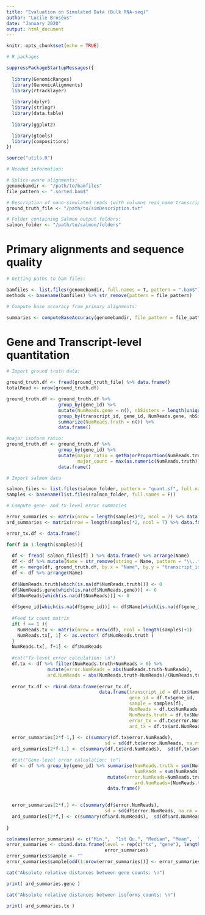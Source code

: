 ```yaml
---
title: "Evaluation on Simulated Data (Bulk RNA-seq)"
author: "Lucile Broséus"
date: "January 2020"
output: html_document
---
```


```r
knitr::opts_chunk$set(echo = TRUE)
```

```r

# R packages

suppressPackageStartupMessages({
  
  library(GenomicRanges)
  library(GenomicAlignments)
  library(rtracklayer)
  
  library(dplyr)
  library(stringr)
  library(data.table)
  
  library(ggplot2)

  library(gtools)
  library(compositions)
})

source("utils.R")

```

```r

# Needed information:

# Splice-aware alignments:
genomebamdir <- "/path/to/bamfiles"
file_pattern <- ".sorted.bam$"

# Description of nano-simulated reads (with columns read_name transcript_id gene_id):
ground_truth_file <- "/path/to/simDescription.txt"

# Folder containing Salmon output folders:
salmon_folder <- "/path/to/salmon/folders"

```

# Primary alignments and sequence quality

```r

# Getting paths to bam files:

bamfiles <- list.files(genomebamdir, full.names = T, pattern = ".bam$")
methods <- basename(bamfiles) %>% str_remove(pattern = file_pattern)

```

```r

# Compute base accuracy from primary alignments:

summaries <- computeBaseAccuracy(genomebamdir, file_pattern = file_pattern)

```

# Gene and Transcript-level quantitation

```r

# Import ground truth data:

ground_truth.df <- fread(ground_truth_file) %>% data.frame()
totalRead <- nrow(ground_truth.df)

ground_truth.df <- ground_truth.df %>%
                   group_by(gene_id) %>% 
                   mutate(NumReads.gene = n(), nbSisters = length(unique(transcript_id))) %>%
                   group_by(transcript_id, gene_id, NumReads.gene, nbSisters) %>%
                   summarize(NumReads.truth = n()) %>%
                   data.frame()

#major isoform ratio:
ground_truth.df <- ground_truth.df %>%
                   group_by(gene_id) %>% 
                   mutate(major_ratio = getMajorProportion(NumReads.truth/NumReads.gene),
                          major_count = max(as.numeric(NumReads.truth))) %>%
                   data.frame()

```

```r

# Import salmon data

salmon_files <- list.files(salmon_folder, pattern = "quant.sf", full.names = T, recursive = T)
samples <- basename(list.files(salmon_folder, full.names = F))

```

```r

# Compute gene- and tx-level error summaries

error_summaries <- matrix(nrow = length(samples)*2, ncol = 7) %>% data.frame()
ard_summaries <- matrix(nrow = length(samples)*2, ncol = 7) %>% data.frame()

error_tx.df <- data.frame()

for(f in 1:length(samples)){
  
  df <- fread( salmon_files[f] ) %>% data.frame() %>% arrange(Name)
  df <- df %>% mutate(Name = str_remove(string = Name, pattern = "\\..*"))
  df <- merge(df, ground_truth.df, by.x = "Name", by.y = "transcript_id", all = T)
  df <- df %>% arrange(Name)
  
  df$NumReads.truth[which(is.na(df$NumReads.truth))] <- 0
  df$NumReads.gene[which(is.na(df$NumReads.gene))] <- 0
  df$NumReads[which(is.na(df$NumReads))] <- 0
  
  df$gene_id[which(is.na(df$gene_id))] <- df$Name[which(is.na(df$gene_id))]
  
  #Feed tx count matrix
  if( f == 1 ){
    NumReads.tx <- matrix(nrow = nrow(df), ncol = length(samples)+1)
    NumReads.tx[, 1] <- as.vector( df$NumReads.truth )
  }
  NumReads.tx[, f+1] <- df$NumReads
  
  #cat("Tx-level error calculation: \n")
  df.tx <- df %>% filter(NumReads.truth+NumReads > 0) %>% 
               mutate(error.NumReads = abs(NumReads.truth-NumReads), 
               ard.NumReads = abs(NumReads.truth-NumReads)/(NumReads.truth+NumReads))
  
  error_tx.df <- rbind.data.frame(error_tx.df,
                                  data.frame(transcript_id = df.tx$Name, 
                                             gene_id = df.tx$gene_id,
                                             sample = samples[f],
                                             NumReads = df.tx$NumReads,
                                             NumReads.truth = df.tx$NumReads.truth,
                                             error_tx = df.tx$error.NumReads,
                                             ard_tx = df.tx$ard.NumReads))
  
  error_summaries[2*f-1,] <- c(summary(df.tx$error.NumReads), 
                                    sd = sd(df.tx$error.NumReads, na.rm = T)) 
  ard_summaries[2*f-1,] <- c(summary(df.tx$ard.NumReads),  sd(df.tx$ard.NumReads, na.rm = T))

  #cat("Gene-level error calculation: \n")
  df <- df %>% group_by(gene_id) %>% summarise(NumReads.truth = sum(NumReads.truth), 
                                               NumReads = sum(NumReads)) %>% 
                                     mutate(error.NumReads=NumReads.truth-NumReads,
                                               ard.NumReads=(NumReads.truth-NumReads)/(NumReads.truth+NumReads)) %>%
                                     data.frame()
  

  error_summaries[2*f,] <- c(summary(df$error.NumReads), 
                                    sd = sd(df$error.NumReads, na.rm = T)) 
  ard_summaries[2*f,] <- c(summary(df$ard.NumReads),  sd(df$ard.NumReads, na.rm = T))
    
}

colnames(error_summaries) <- c("Min.",  "1st Qu.", "Median", "Mean",  "3rd Qu.", "Max.", "sd")
error_summaries <- cbind.data.frame(level = rep(c("tx", "gene"), length(samples)), 
                                    error_summaries)
error_summaries$sample <- ""
error_summaries$sample[odd(1:nrow(error_summaries))] <- error_summaries$sample[even(1:nrow(error_summaries))] <- samples


```

```r

cat("Absolute relative distances between gene counts: \n")

print( ard_summaries.gene )

```

```r

cat("Absolute relative distances between isoforms counts: \n")

print( ard_summaries.tx )

```


